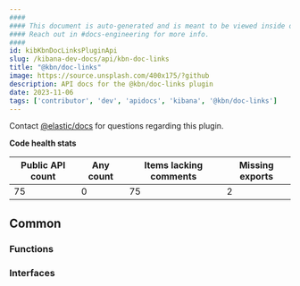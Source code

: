 ```yaml
---
####
#### This document is auto-generated and is meant to be viewed inside our experimental, new docs system.
#### Reach out in #docs-engineering for more info.
####
id: kibKbnDocLinksPluginApi
slug: /kibana-dev-docs/api/kbn-doc-links
title: "@kbn/doc-links"
image: https://source.unsplash.com/400x175/?github
description: API docs for the @kbn/doc-links plugin
date: 2023-11-06
tags: ['contributor', 'dev', 'apidocs', 'kibana', '@kbn/doc-links']
---
```




Contact [@elastic/docs](https://github.com/orgs/elastic/teams/docs) for questions regarding this plugin.

**Code health stats**

| Public API count  | Any count | Items lacking comments | Missing exports |
|-------------------|-----------|------------------------|-----------------|
| 75 | 0 | 75 | 2 |

## Common

### Functions
<DocDefinitionList data={kbnDocLinksObj.common.functions}/>

### Interfaces
<DocDefinitionList data={kbnDocLinksObj.common.interfaces}/>

